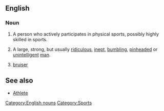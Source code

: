 ==English==

===Noun===
{{en-noun}}

# {{US}} A person who actively participates in physical sports, possibly highly skilled in sports.
#{{US}} A large, strong, but usually [[ridiculous]], [[inept]], [[bumbling]], [[pinhead]]ed or [[unintelligent]] [[man]].
#[[bruiser]]

==See also==
*[[Athlete]]

[[Category:English nouns]]
[[Category:Sports]]